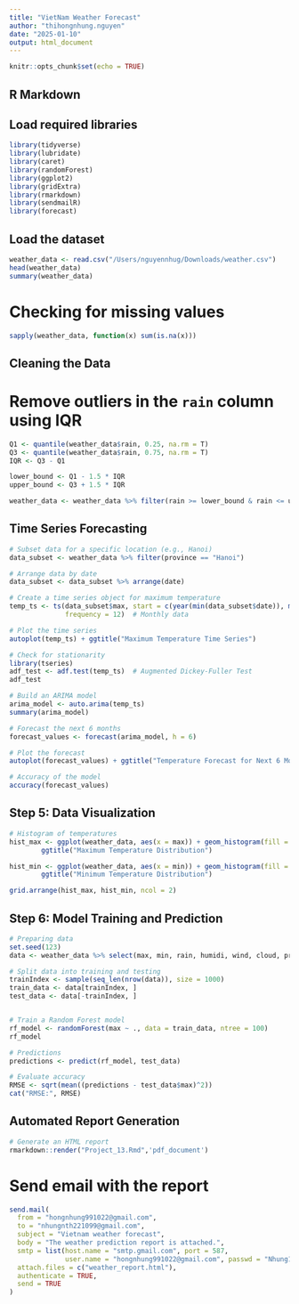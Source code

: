 ```yaml
---
title: "VietNam Weather Forecast"
author: "thihongnhung.nguyen"
date: "2025-01-10"
output: html_document
---
```


```r
knitr::opts_chunk$set(echo = TRUE)
```

## R Markdown
## Load required libraries

```r
library(tidyverse)
library(lubridate)
library(caret)
library(randomForest)
library(ggplot2)
library(gridExtra)
library(rmarkdown)
library(sendmailR)
library(forecast)
```

## Load the dataset 

```r
weather_data <- read.csv("/Users/nguyennhug/Downloads/weather.csv")
head(weather_data)
summary(weather_data)
```

# Checking for missing values

```r

sapply(weather_data, function(x) sum(is.na(x)))
```

## Cleaning the Data

# Remove outliers in the `rain` column using IQR
```r
Q1 <- quantile(weather_data$rain, 0.25, na.rm = T)
Q3 <- quantile(weather_data$rain, 0.75, na.rm = T)
IQR <- Q3 - Q1

lower_bound <- Q1 - 1.5 * IQR
upper_bound <- Q3 + 1.5 * IQR

weather_data <- weather_data %>% filter(rain >= lower_bound & rain <= upper_bound)
```
##  Time Series Forecasting
```r

# Subset data for a specific location (e.g., Hanoi)
data_subset <- weather_data %>% filter(province == "Hanoi")

# Arrange data by date
data_subset <- data_subset %>% arrange(date)

# Create a time series object for maximum temperature
temp_ts <- ts(data_subset$max, start = c(year(min(data_subset$date)), month(min(data_subset$date))), 
              frequency = 12)  # Monthly data

# Plot the time series
autoplot(temp_ts) + ggtitle("Maximum Temperature Time Series")

# Check for stationarity
library(tseries)
adf_test <- adf.test(temp_ts)  # Augmented Dickey-Fuller Test
adf_test

# Build an ARIMA model
arima_model <- auto.arima(temp_ts)
summary(arima_model)

# Forecast the next 6 months
forecast_values <- forecast(arima_model, h = 6)

# Plot the forecast
autoplot(forecast_values) + ggtitle("Temperature Forecast for Next 6 Months")

# Accuracy of the model
accuracy(forecast_values)
```

## Step 5: Data Visualization
``` r
# Histogram of temperatures
hist_max <- ggplot(weather_data, aes(x = max)) + geom_histogram(fill = "orange", bins = 30) +
        ggtitle("Maximum Temperature Distribution")

hist_min <- ggplot(weather_data, aes(x = min)) + geom_histogram(fill = "blue", bins = 30) +
        ggtitle("Minimum Temperature Distribution")

grid.arrange(hist_max, hist_min, ncol = 2)
```


## Step 6: Model Training and Prediction
```r
# Preparing data
set.seed(123)
data <- weather_data %>% select(max, min, rain, humidi, wind, cloud, pressure)

# Split data into training and testing
trainIndex <- sample(seq_len(nrow(data)), size = 1000) 
train_data <- data[trainIndex, ]
test_data <- data[-trainIndex, ]


# Train a Random Forest model
rf_model <- randomForest(max ~ ., data = train_data, ntree = 100)
rf_model

# Predictions
predictions <- predict(rf_model, test_data)

# Evaluate accuracy
RMSE <- sqrt(mean((predictions - test_data$max)^2))
cat("RMSE:", RMSE)
```

## Automated Report Generation

```r
# Generate an HTML report
rmarkdown::render("Project_13.Rmd",'pdf_document')
```

# Send email with the report

```r
send.mail(
  from = "hongnhung991022@gmail.com",
  to = "nhungnth221099@gmail.com",
  subject = "Vietnam weather forecast",
  body = "The weather prediction report is attached.",
  smtp = list(host.name = "smtp.gmail.com", port = 587, 
              user.name = "hongnhung991022@gmail.com", passwd = "Nhung1234@", ssl = TRUE),
  attach.files = c("weather_report.html"),
  authenticate = TRUE,
  send = TRUE
)

```